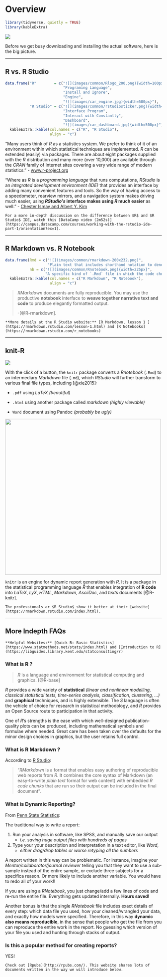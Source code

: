 # Overview

```{r, include=FALSE, comment=FALSE}
library(tidyverse, quietly = TRUE)
library(kableExtra)
```

![](images/manyRs.PNG)





Before we get busy downloading and installing the actual software, here is the big picture.

----------------------

## R vs. R Studio

```{r, echo=FALSE}
data.frame("R"        = c("![](images/common/Rlogo_200.png){width=100px}",
                          "Programing Language",
                          "Install and Ignore",
                          "Engine", 
                          "![](images/car_engine.jpg){width=500px}"),
           "R Studio" = c("![](images/common/rstudiosticker.png){width=200px}",
                          "Interface Program",
                          "Interact with Constantly",
                          "Dashboard",
                          "![](images/car_dashboard.jpg){width=500px}")) %>% 
  kableExtra::kable(col.names = c("R", "R Studio"),
                    align = "c")
```


"Many users think of $R$ as a statistics system. We prefer to think of it of an environment within which statistical techniques are implemented. $R$ can be extended (easily) via packages. There are about eight packages supplied with the $R$ distribution and many more (over 10,000) are available through the $CRAN$ family of Internet sites covering a very wide range of modern statistics."
- [www.r-project.org](https://www.r-project.org/about.html)


"Where as $R$ is a *programming language* that runs computations, $R Studio$ is an *integrated development environment (IDE)* that provides an interface by adding many convenient features and tools. So the way of having access to a speedometer, rearview mirrors, and a navigation system makes driving much easier, using **$RStudio’s$ interface makes using $R$ much easier** as well."  - [Chester Ismay and Albert Y. Kim](https://ismayc.github.io/moderndive/index.html)




```{block, type="rmdlink"}
For a more in-depth discussion on the difference between $R$ and $R Studio$ IDE, watch this [DataCamp video (2m52s)](https://campus.datacamp.com/courses/working-with-the-rstudio-ide-part-1/orientation?ex=1).
```

----------------------

## R Markdown vs. R Notebook

```{r, echo=FALSE}
data.frame(Rmd = c("![](images/common/rmarkdown-200x232.png)",
                   "Plain text that includes shorthand notation to denote formatting, instead of relying on a text editor program display (MS Word).  Files are saved with the `.Rmd` extension."),
           nb = c("![](images/common/Rnotebook.png){width=225px}",
                  "A specific kind of `.Rmd` file in which the code chunks may be interactively executed/run onscreen and the results/output are shown directly below each code chunk.")) %>% 
  kableExtra::kable(col.names = c("R Markdown", "R Notebook"),
                    align = "c")
```

 
>$R Markdown$ documents are fully reproducible.  You may use the productive **notebook** interface to **weave together narrative text and code** to produce elegantly formatted output. 
>
>-[@R-rmarkdown].



```{block type='rmdlink', echo=TRUE}
**More details at the R Studio website:** [R Markdown, lesson 1 ](https://rmarkdown.rstudio.com/lesson-1.html) and [R Notebooks](https://rmarkdown.rstudio.com/r_notebooks)
```


----------------------

## knit-R

![](images/cartoon_knit.PNG)

With the click of a button, the `knitr` package converts a $R notebook$ (`.Rmd`) to an intermediary *Markdown* file (`.md`), which $R Studio$ will further transform to various final file types, including [@xie2015]: 

* `.pdf` using $LaTeX$ *(beautiful)*

* `.html` using another package called $markdown$ *(highly viewable)*   

* `Word` document using Pandoc *(probably be ugly)*


![](images/common/knitr_formats.PNG){width=500px}


`knitr` is an engine for dynamic report generation with $R$. It is a package in the statistical programming language $R$ that enables integration of **R code** into $LaTeX$, $LyX$, $HTML$, $Markdown$, $AsciiDoc$, and $text$s documents [@R-knitr].


```{block type='rmdlink', echo=TRUE}
The professionals ar $R Studio$ show it better at their [website](https://rmarkdown.rstudio.com/index.html).
```


-------------

## More Indepth FAQs 


```{block type='rmdlink', echo=TRUE}
**Helpful Websites:** [Quick R: Basic Statistics](https://www.statmethods.net/stats/index.html) and [Introduction to R](https://libguides.library.kent.edu/statconsulting/r)
```



### What is R ? {-}

> $R$ is a language and environment for statistical computing and graphics. [@R-base]

$R$ provides a wide variety of **statistical** *(linear and nonlinear modelling, classical statistical tests, time-series analysis, classification, clustering, ...)* and **graphical** techniques, and is highly extensible. The $S$ language is often the vehicle of choice for research in statistical methodology, and $R$ provides an Open Source route to participation in that activity.

One of $R$’s strengths is the ease with which well-designed publication-quality plots can be produced, including mathematical symbols and formulae where needed. Great care has been taken over the defaults for the minor design choices in graphics, but the user retains full control.



### What is R Markdown ? {-}

According to [R Studio](www.rstudio.com):

> "$R Markdown$ is a format that enables easy authoring of reproducible web reports from $R$. It combines the core syntax of Markdown (an easy-to-write *plain text* format for web content) with embedded *$R$ code chunks* that are run so their output can be included in the final document".





### What is Dynamic Reporting? {-}

From [Penn State Statistics](https://onlinecourses.science.psu.edu/statprogram/markdown): 

The traditional way to write a report:

1. Run your analysis in software, like SPSS, and manually save our output
    * *i.e. saving huge output files with hundreds of pages*  


2. Type your your description and interpretation in a text editor, like *Word*,
    * *either drag/drop tables or worse retyping all the numbers*


A report written in this way can be problematic.  For instance, imagine your *Mentor/collaborator/journal reviewer*  telling you that they want to use a sub-sample instead of the entire sample, or exclude three subjects for a specifica reason. Or more likely to include another variable.  You would have to redo all of your work!! 

If you are using a $R Notebook$, you just change/add a few lines of code and re-run the entire file.  Everything gets updated internally.  **Hours saved!**



Another bonus is that the single $R Notebook$ file includes exact details of every step: which data file you used, how your cleaned/wrangled your data, and exactly how models were specified.  Therefore, in this way **dynamic also means reproducible**, in the sense that people who get the file from you can reproduce the entire work in the report.  No guessing which version of your file you used and hunting through stacks of output.






### Is this a popular method for creating reports? {-}

YES!

```{block type='rmdlink', echo=TRUE}
Check out [Rpubs](http://rpubs.com/). This website shares lots of documents written in the way we will introduce below.
```





